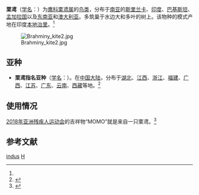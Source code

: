 {{speciesbox
| name = 栗鸢
| status = LC 
| status_system = IUCN3.1
| status_ref = <ref>{{IUCN2006|assessors=BirdLife International|year=2004|id=49333|title=Haliastur indus|downloaded=12 May 2006}}</ref>
| image = Haliastur indus -Karratha, Pilbara, Western Australia, Australia-8 (1).jpg
| image_caption = 攝於澳洲西部的[[Pilbara|皮爾布拉]]
| genus = Haliastur
| species = indus
| authority = [[皮耶特·博塔埃特|Boddaert]], 1783<ref name='id1543'>{{cite web| url =http://www.bioinfo.cn/db05/BjdwSpecies.php?action=view&id=1543| title =栗鸢| work =《中国动物物种编目数据库》| publisher =中国科学院微生物研究所| author =中国科学院动物研究所| accessdate =2009-04-04| deadurl =yes| archiveurl =https://web.archive.org/web/20150402175236/http://www.bioinfo.cn/db05/BjdwSpecies.php?action=view&id=1543| archivedate =2015-04-02}}</ref>
}}

'''栗鸢'''（[[学名|学名]]：{{lang|la|''Haliastur indus''}}）为[[鹰科|鹰科]][[栗鸢属|栗鸢属]]的[[鸟类|鸟类]]，分布于[[南亚|南亚]]的[[斯里兰卡|斯里兰卡]]、[[印度|印度]]、[[巴基斯坦|巴基斯坦]]、[[孟加拉国|孟加拉国]]以及[[东南亚|东南亚]]和[[澳大利亚|澳大利亚]]。多筑巢于水边大和多叶的树上。该物种的模式产地在印度[[本地治里|本地治里]]。<ref name='id1543'/>

[[File:Brahminy_kite2.jpg|thumb]]

== 亚种 ==
*'''栗鸢指名亚种'''（[[学名|学名]]：{{lang|la|''Haliastur indus indus''}}）。在[[中国大陆|中国大陆]]，分布于[[湖北|湖北]]、[[江西|江西]]、[[浙江|浙江]]、[[福建|福建]]、[[广西|广西]]、[[江苏|江苏]]、[[广东|广东]]、[[云南|云南]]、[[西藏|西藏]]等地。<ref name='id1544'>{{cite web| url =http://www.bioinfo.cn/db05/BjdwSpecies.php?action=view&id=1544| title =栗鸢指名亚种| work =《中国动物物种编目数据库》| publisher =中国科学院微生物研究所| author =中国科学院动物研究所| accessdate =2009-04-04| deadurl =yes| archiveurl =https://web.archive.org/web/20131203122335/http://www.bioinfo.cn/db05/BjdwSpecies.php?action=view| archivedate =2013-12-03}}</ref>

== 使用情况 ==
[[2018年亚洲残疾人运动会|2018年亚洲残疾人运动会]]的吉祥物“MOMO”就是来自一只栗鸢。<ref>{{Cite web|url=http://ina2018apg.id/indonesia-2018/logo-mascot/|title=2018年第三届亚洲残疾人运动会会徽和吉祥物|accessdate=|author=2018年第三届亚洲残疾人运动会组织委员会|date=|publisher=2018年第三届亚洲残疾人运动会组织委员会|deadurl=yes|archiveurl=https://web.archive.org/web/20180125135015/http://ina2018apg.id/indonesia-2018/logo-mascot/|archivedate=2018年1月25日|df=}}</ref>

== 参考文献 ==
{{reflist}}
{{Taxonbar|from=Q645755}}

[[Category:栗鸢属|indus]]
[[Category:1783年描述的鸟类|H]]

{{Falconiformes-stub}}